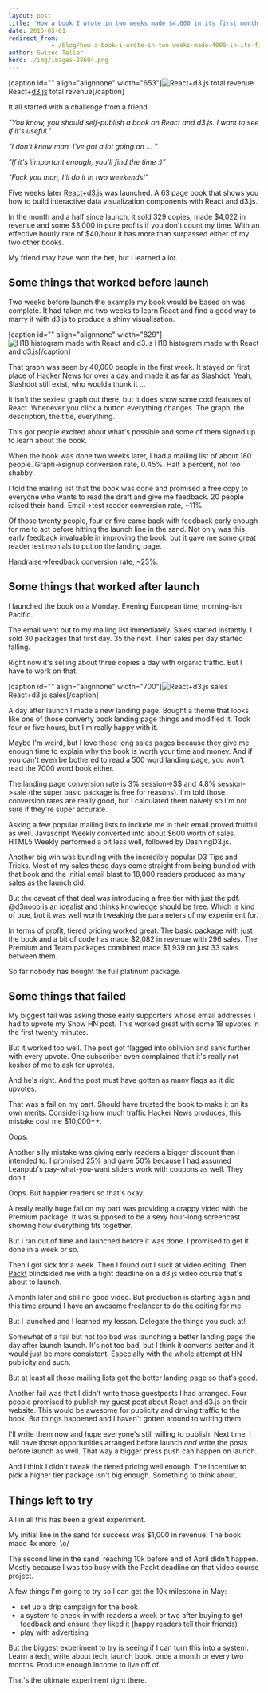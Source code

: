 ```yaml
---
layout: post
title: 'How a book I wrote in two weeks made $4,000 in its first month'
date: 2015-05-01
redirect_from: 
            - /blog/how-a-book-i-wrote-in-two-weeks-made-4000-in-its-first-month/swizec/6675
author: Swizec Teller
hero: ./img/images-28694.png
---
```

\[caption id="" align="alignnone" width="653"]![React+d3.js total revenue](./img/images-28694.png "React+d3.js total revenue") React+[d3.js](http://protovis.org/ "D3.js") total revenue\[/caption]



It all started with a challenge from a friend.



_"You know, you should self-publish a book on React and d3.js. I want to see if it's useful."_



_"I don't know man, I've got a lot going on ... "_



_"If it's \\important enough, you'll find the time :)"_



_"Fuck you man, I'll do it in two weekends!"_



Five weeks later [React+d3.js](http://swizec.com/reactd3js) was launched. A 63 page book that shows you how to build interactive data visualization components with React and d3.js.



In the month and a half since launch, it sold 329 copies, made $4,022 in revenue and some $3,000 in pure profits if you don't count my time. With an effective hourly rate of $40/hour it has more than surpassed either of my two other books.



My friend may have won the bet, but I learned a lot.

## Some things that worked before launch

Two weeks before launch the example my book would be based on was complete. It had taken me two weeks to learn React and find a good way to marry it with d3.js to produce a shiny visualisation.



\[caption id="" align="alignnone" width="829"]![H1B histogram made with React and d3.js](./img/images-28692.png "H1B histogram made with React and d3.js") H1B histogram made with React and d3.js\[/caption]



That graph was seen by 40,000 people in the first week. It stayed on first place of [Hacker News](http://news.ycombinator.com/ "Hacker News") for over a day and made it as far as Slashdot. Yeah, Slashdot still exist, who woulda thunk it ...



It isn't the sexiest graph out there, but it does show some cool features of React. Whenever you click a button everything changes. The graph, the description, the title, everything.



This got people excited about what's possible and some of them signed up to learn about the book.



When the book was done two weeks later, I had a mailing list of about 180 people. Graph->signup conversion rate, 0.45%. Half a percent, not _too_ shabby.



I told the mailing list that the book was done and promised a free copy to everyone who wants to read the draft and give me feedback. 20 people raised their hand. Email->test reader conversion rate, ~11%.



Of those twenty people, four or five came back with feedback early enough for me to act before hitting the launch line in the sand. Not only was this early feedback invaluable in improving the book, but it gave me some great reader testimonials to put on the landing page.



Handraise->feedback conversion rate, ~25%.

## Some things that worked after launch

I launched the book on a Monday. Evening European time, morning-ish Pacific.



The email went out to my mailing list immediately. Sales started instantly. I sold 30 packages that first day. 35 the next. Then sales per day started falling.



Right now it's selling about three copies a day with organic traffic. But I have to work on that.



\[caption id="" align="alignnone" width="700"]![React+d3.js sales](./img/images-28696.png "React+d3.js sales") React+d3.js sales\[/caption]



A day after launch I made a new landing page. Bought a theme that looks like one of those converty book landing page things and modified it. Took four or five hours, but I'm really happy with it.



Maybe I'm weird, but I love those long sales pages because they give me enough time to explain why the book is worth your time and money. And if you can't even be bothered to read a 500 word landing page, you won't read the 7000 word book either.



The landing page conversion rate is 3% session->$$ and 4.8% session->sale (the super basic package is free for reasons). I'm told those conversion rates are really good, but I calculated them naively so I'm not sure if they're super accurate.



Asking a few popular mailing lists to include me in their email proved fruitful as well. Javascript Weekly converted into about $600 worth of sales. HTML5 Weekly performed a bit less well, followed by DashingD3.js.



Another big win was bundling with the incredibly popular D3 Tips and Tricks. Most of my sales these days come straight from being bundled with that book and the initial email blast to 18,000 readers produced as many sales as the launch did.



But the caveat of that deal was introducing a free tier with just the pdf. @d3noob is an idealist and thinks knowledge should be free. Which is kind of true, but it was well worth tweaking the parameters of my experiment for.



In terms of profit, tiered pricing worked great. The basic package with just the book and a bit of code has made $2,082 in revenue with 296 sales. The Premium and Team packages combined made $1,939 on just 33 sales between them.



So far nobody has bought the full platinum package.

## Some things that failed

My biggest fail was asking those early supporters whose email addresses I had to upvote my Show HN post. This worked great with some 18 upvotes in the first twenty minutes.



But it worked too well. The post got flagged into oblivion and sank further with every upvote. One subscriber even complained that it's really not kosher of me to ask for upvotes.



And he's right. And the post must have gotten as many flags as it did upvotes.



That was a fail on my part. Should have trusted the book to make it on its own merits. Considering how much traffic Hacker News produces, this mistake cost me $10,000++.



Oops.



Another silly mistake was giving early readers a bigger discount than I intended to. I promised 25% and gave 50% because I had assumed Leanpub's pay-what-you-want sliders work with coupons as well. They don't.



Oops. But happier readers so that's okay.



A really really huge fail on my part was providing a crappy video with the Premium package. It was supposed to be a sexy hour-long screencast showing how everything fits together.



But I ran out of time and launched before it was done. I promised to get it done in a week or so.



Then I got sick for a week. Then I found out I suck at video editing. Then [Packt](http://www.packtpub.com "Packt") blindsided me with a tight deadline on a d3.js video course that's about to launch.



A month later and still no good video. But production is starting again and this time around I have an awesome freelancer to do the editing for me.



But I launched and I learned my lesson. Delegate the things you suck at!



Somewhat of a fail but not too bad was launching a better landing page the day after launch launch. It's not too bad, but I think it converts better and it would just be more consistent. Especially with the whole attempt at HN publicity and such.



But at least all those mailing lists got the better landing page so that's good.



Another fail was that I didn't write those guestposts I had arranged. Four people promised to publish my guest post about React and d3.js on their website. This would be awesome for publicity and driving traffic to the book. But things happened and I haven't gotten around to writing them.



I'll write them now and hope everyone's still willing to publish. Next time, I will have those opportunities arranged before launch _and_ write the posts before launch as well. That way a bigger press push can happen on launch.



And I think I didn't tweak the tiered pricing well enough. The incentive to pick a higher tier package isn't big enough. Something to think about.

## Things left to try

All in all this has been a great experiment.



My initial line in the sand for success was $1,000 in revenue. The book made 4x more. \\o/



The second line in the sand, reaching 10k before end of April didn't happen. Mostly because I was too busy with the Packt deadline on that video course project.



A few things I'm going to try so I can get the 10k milestone in May:

- set up a drip campaign for the book
- a system to check-in with readers a week or two after buying to get feedback and ensure they liked it (happy readers tell their friends)
- play with advertising

But the biggest experiment to try is seeing if I can turn this into a system. Learn a tech, write about tech, launch book, once a month or every two months. Produce enough income to live off of.



That's the ultimate experiment right there.